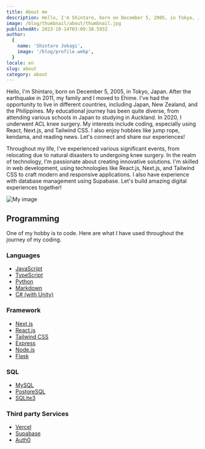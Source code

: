 ```yaml
---
title: About me
description: Hello, I'm Shintaro, born on December 5, 2005, in Tokyo, Japan. After the earthquake in 2011, my family and I moved to Ehime. I've had the opportunity to live in different countries, including Japan, New Zealand, and the Philippines. My educational journey has been quite diverse, from attending various schools in Japan to studying in Auckland. In 2020, I underwent ACL knee surgery. My interests include coding, especially using React, Next.js, and Tailwind CSS. I also enjoy hobbies like jump rope, kendama, and reading news. Let's connect and share our experiences!
image: /blog/thumbnail/about/thumbnail.jpg
publishedAt: 2023-10-14T03:09:38.593Z
author:
  {
    name: 'Shintaro Jokagi',
    image: '/blog/profile.webp',
  }
locale: en
slug: about
category: about
---
```


Hello, I'm Shintaro, born on December 5, 2005, in Tokyo, Japan. After the earthquake in 2011, my family and I moved to Ehime. I've had the opportunity to live in different countries, including Japan, New Zealand, and the Philippines. My educational journey has been quite diverse, from attending various schools in Japan to studying in Auckland. In 2020, I underwent ACL knee surgery. My interests include coding, especially using React, Next.js, and Tailwind CSS. I also enjoy hobbies like jump rope, kendama, and reading news. Let's connect and share our experiences!

Throughout my life, I've experienced various significant events, from relocating due to natural disasters to undergoing knee surgery. In the realm of technology, I'm passionate about creating innovative solutions. I'm skilled in web development, using technologies like React.js, Next.js, and Tailwind CSS to craft modern and responsive applications. I also have experience with database management using Supabase. Let's build amazing digital experiences together!

<TableContents />

![My image](/blog/thumbnail/about/profile.jpg)

## Programming

One of my hobby is to code. Here are what I have used throughout the journey of my coding.

### Languages

- [JavaScript](https://en.wikipedia.org/wiki/JavaScript)
- [TypeScript](https://www.typescriptlang.org/)
- [Python](https://www.python.org/)
- [Markdown](https://en.wikipedia.org/wiki/Markdown)
- [C# (with Unity)](https://docs.microsoft.com/en-us/dotnet/csharp/)

### Framework

- [Next.js](https://nextjs.org/)
- [React.js](https://reactjs.org/)
- [Tailwind CSS](https://tailwindcss.com/)
- [Express](https://expressjs.com/)
- [Node.js](https://nodejs.org/)
- [Flask](https://www.python.org/)

### SQL

- [MySQL](https://www.mysql.com/)
- [PostgreSQL](https://www.postgresql.org/)
- [SQLite3](https://sqlite.org/)

### Third party Services

- [Vercel](https://vercel.com/)
- [Supabase](https://supabase.com/)
- [Auth0](https://auth0.com/)

<SchoolHistory />

<NCEA />
